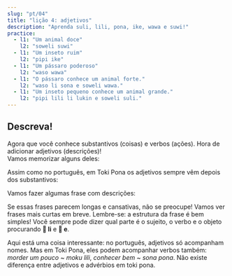 ```yaml
---
slug: "pt/04"
title: "lição 4: adjetivos"
description: "Aprenda suli, lili, pona, ike, wawa e suwi!"
practice:
  - l1: "Um animal doce"
    l2: "soweli suwi"
  - l1: "Um inseto ruim"
    l2: "pipi ike"
  - l1: "Um pássaro poderoso"
    l2: "waso wawa"
  - l1: "O pássaro conhece um animal forte."
    l2: "waso li sona e soweli wawa."
  - l1: "Um inseto pequeno conhece um animal grande."
    l2: "pipi lili li lukin e soweli suli."
---
```



## Descreva!

Agora que você conhece substantivos (coisas) e verbos (ações). Hora de adicionar adjetivos (descrições)!  
Vamos memorizar alguns deles:

<List>
  <Word sl="suli" m="grande, importante" />
  <Word sl="lili" m="pequeno, jovem" />
  <Word sl="pona" m="bom, agradável" />
  <Word sl="ike" m="ruim, desagradável" />
  <Word sl="wawa" m="poderoso, incrível" />
  <Word sl="sona" m="conhecedor, sábio" />
  <Word sl="suwi" m="fofo, doce" />
</List>

Assim como no português, em Toki Pona os adjetivos sempre vêm depois dos substantivos:

<List>
  <Word sl="soweli suli" m="Um animal grande" />
  <Word sl="pipi lili" m="Um inseto pequeno" />
  <Word sl="waso suwi" m="Um pássaro fofo" />
</List>

Vamos fazer algumas frase com descrições:

<List>
  <Sentence
    sl="waso li lukin e soweli suwi."
    m="O pássaro vê um animal fofo."
  />
  <Sentence
    sl="soweli wawa li moku e kasi suli."
    m="O animal forte come plantas grandes."
  />
  <Sentence
    sl="pipi ike li moku lili e soweli."
    m="Insetos malvados mordem um pouco o animal."
  />
  <Sentence
    sl="waso sona li sona pona e pipi."
    m="O pássaro sábio conhece bem os insetos."
  />
</List>

Se essas frases parecem longas e cansativas, não se preocupe! Vamos ver frases mais curtas em breve. Lembre-se: a estrutura da frase é bem simples! Você sempre pode dizer qual parte é o sujeito, o verbo e o objeto procurando **󱤧 li** e **󱤉 e**.

Aqui está uma coisa interessante: no português, adjetivos só acompanham nomes. Mas em Toki Pona, eles podem acompanhar verbos também: _morder um pouco_ ~ _moku lili_, _conhecer bem_ ~ _sona pona_. Não existe diferença entre adjetivos e advérbios em toki pona.

<Practice exercises={frontmatter.practice} />
